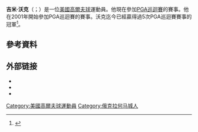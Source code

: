 {{Infobox golfer
| name              = Jimmy Walker
| image             = Jimmy Walker (golfer) 2016.png
| imagesize         = 
| caption           = 2016
| fullname          = James William Walker
| nickname          = 
| birth_date        = {{birth date and age|1979|1|16}}
| birth_place       = [[奧克拉荷馬市|奧克拉荷馬市]]
| death_date        = <!-- {{Death date and age|YYYY|MM|DD|1979|1|16}} -->
| death_place       = 
| height            = {{height|ft=6|in=2}}
| weight            = {{convert|180|lb|kg st|abbr=on}}
| nationality       = {{USA}}
| residence         = [[博爾恩_(德克薩斯州)|博爾恩 (德克薩斯州)]]
| spouse            = Erin (née Stiegemeier)
| children          = 2
| college           = {{tsl|en|Baylor Bears and Lady Bears||Baylor University}}
| yearpro           = 2001
| retired           = <!-- Year retired -->
| tour              = [[PGA巡回赛|PGA巡回赛]]
| extour            = {{tsl|en|Nationwide Tour||Nationwide Tour}}
| prowins           = 10
| pgawins           = 6
| eurowins          = <!-- Number of European Tour wins -->
| japwins           = <!-- Number of Japan Golf Tour wins -->
| asiawins          = <!-- Number of Asian Tour wins -->
| sunwins           = <!-- Number of Sunshine Tour wins -->
| auswins           = <!-- Number of PGA Tour of Australasia wins -->
| nwidewins         = 3
| chalwins          = <!-- Number of Challenge Tour wins -->
| champwins         = <!-- Number of Champions Tour wins -->
| seneurowins       = <!-- Number of European Seniors Tour wins -->
| otherwins         = 1
| majorwins         = 1
| masters           = T8: {{tsl|en|2014 Masters Tournament||2014}}
| usopen            = T9: {{tsl|en|2014 U.S. Open (golf)||2014}}
| open              = T26: 2014
| pga               = '''Won''': {{tsl|en|2016 PGA Championship||2016}}
| wghofid           = <!-- World Golf Hall of Fame member ID -->
| wghofyear         = <!-- World Golf Hall of Fame year inducted -->
}}
'''吉米·沃克'''（{{lang-en|Jimmy Walker}}；{{bd|1979年|1月16日}}）是一位[[美國|美國]][[高爾夫球|高爾夫球]]運動員。他現在參加[[PGA巡迴賽|PGA巡迴賽]]的賽事。他在2001年開始參加PGA巡迴賽的賽事。沃克迄今已經贏得過5次PGA巡迴賽賽事的冠軍<ref>{{cite news |url=http://espn.go.com/golf/story/_/id/9821649/jimmy-walker-wins-pga-tour-fryscom-open |title=Jimmy Walker takes Frys.com title |date=October 13, 2013 |work=ESPN |agency=Associated Press |accessdate=October 14, 2013 |archive-date=2016-03-06 |archive-url=https://web.archive.org/web/20160306130342/http://espn.go.com/golf/story/_/id/9821649/jimmy-walker-wins-pga-tour-fryscom-open |dead-url=no }}</ref>。

==參考資料==
{{Reflist}}

==外部链接==
*{{official website|http://www.jimmywalkergolf.com}}
*{{PGATour player|25632|Jimmy Walker}}
*{{OWGR|7293|Jimmy Walker}}

{{DEFAULTSORT:walker}}
[[Category:美國高爾夫球運動員|Category:美國高爾夫球運動員]]
[[Category:俄克拉何马城人|Category:俄克拉何马城人]]